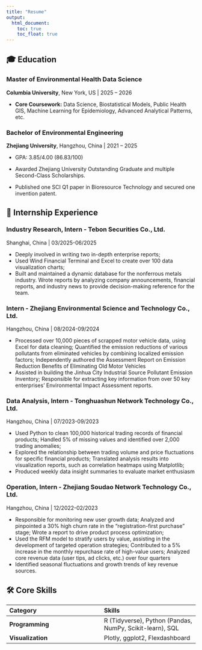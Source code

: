 ```yaml
---
title: "Resume"
output: 
  html_document:
    toc: true
    toc_float: true
---
```




## 🎓 **Education**


### Master of Environmental Health Data Science
**Columbia University**, New York, US | 2025 – 2026

* **Core Coursework:** Data Science, Biostatistical Models, Public Health GIS, Machine Learning for Epidemiology, Advanced Analytical Patterns, etc.


### Bachelor of Environmental Engineering
**Zhejiang University**, Hangzhou, China | 2021 – 2025

*	GPA: 3.85/4.00 (86.83/100)

*	Awarded Zhejiang University Outstanding Graduate and multiple Second-Class Scholarships.

*	Published one SCI Q1 paper in Bioresource Technology and secured one invention patent.

## 💼 **Internship Experience**

###  Industry Research, Intern - Tebon Securities Co., Ltd. 
Shanghai, China | 03/2025-06/2025
                                  
*	Deeply involved in writing two in-depth enterprise reports;
*	Used Wind Financial Terminal and Excel to create over 100 data visualization charts;
*	Built and maintained a dynamic database for the nonferrous metals industry. Wrote reports by analyzing company announcements, financial reports, and industry news to provide decision-making reference for the team. 

###  Intern - Zhejiang Environmental Science and Technology Co., Ltd. 
Hangzhou, China | 08/2024-09/2024
                                  
*	Processed over 10,000 pieces of scrapped motor vehicle data, using Excel for data cleaning; Quantified the emission reductions of various pollutants from eliminated vehicles by combining localized emission factors; Independently authored the Assessment Report on Emission Reduction Benefits of Eliminating Old Motor Vehicles
*	Assisted in building the Jinhua City Industrial Source Pollutant Emission Inventory; Responsible for extracting key information from over 50 key enterprises' Environmental Impact Assessment reports.

###  Data Analysis, Intern - Tonghuashun Network Technology Co., Ltd. 
Hangzhou, China | 07/2023-09/2023
                                  
*	Used Python to clean 100,000 historical trading records of financial products; Handled 5% of missing values and identified over 2,000 trading anomalies;
*	Explored the relationship between trading volume and price fluctuations for specific financial products; Translated analysis results into visualization reports, such as correlation heatmaps using Matplotlib;
*	Produced weekly data insight summaries to evaluate market enthusiasm


###  Operation, Intern - Zhejiang Soudao Network Technology Co., Ltd. 
Hangzhou, China | 12/2022-02/2023
                                  
*	Responsible for monitoring new user growth data; Analyzed and pinpointed a 30% high churn rate in the "registration-first purchase" stage; Wrote a report to drive product process optimization;
*	Used the RFM model to stratify users by value, assisting in the development of targeted operation strategies; Contributed to a 5% increase in the monthly repurchase rate of high-value users; Analyzed core revenue data (user tips, ad clicks, etc.) over four quarters
*	Identified seasonal fluctuations and growth trends of key revenue sources.

## 🛠 **Core Skills**

| Category | Skills |
|:---|:---|
| **Programming** | R (Tidyverse), Python (Pandas, NumPy, Scikit-learn), SQL |
| **Visualization** | Plotly, ggplot2, Flexdashboard |



